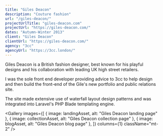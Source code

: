 ```yaml
---
title: "Giles Deacon"
description: "Couture fashion"
url: "/giles-deacon/"
projectUrlTitle: "giles-deacon.com"
projectUrl: "https://giles-deacon.com/"
dates: "Autumn-Winter 2013"
client: "Giles Deacon"
clientUrl: "https://giles-deacon.com/"
agency: "3cc"
agencyUrl: "https://3cc.london/"
---
```




Giles Deacon is a British fashion designer, best known for his playful designs and his collaboration with leading UK high street retailers.

I was the sole front end developer providing advice to 3cc to help design and then build the front-end of the Gile's new portfolio and public relations site.

The site made extensive use of waterfall layout design patterns and was integrated into Laravel's PHP Blade templating engine.

<Gallery
  images={[
    { image: landingAsset, alt: "Giles Deacon landing page" },
    { image: collectionAsset, alt: "Giles Deacon collection page" },
    { image: blogAsset, alt: "Giles Deacon blog page" },
  ]}
  columns={1}
  className="mt-2"
/>
